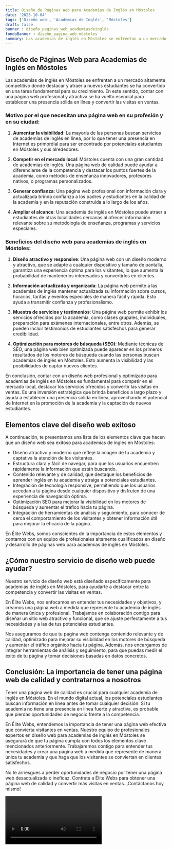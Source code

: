 ```yaml
---
title: Diseño de Páginas Web para Academias de Inglés en Móstoles
date: '2023-10-04'
tags: ['Diseño web', 'Academias de Inglés', 'Móstoles']
draft: false
banner : diseño_paginas_web_academiasdeinglés
fondoBanner : diseño_pagina_web_móstoles
summary: Las academias de inglés en Móstoles se enfrentan a un mercado altamente competitivo donde destacar y atraer a nuevos estudiantes se ha convertido en una tarea fundamental para su crecimiento. En este sentido, contar con una página web profesional y atractiva se ha vuelto esencial para establecer una presencia sólida en línea y convertir las visitas en ventas.
---
```


## Diseño de Páginas Web para Academias de Inglés en Móstoles

Las academias de inglés en Móstoles se enfrentan a un mercado altamente competitivo donde destacar y atraer a nuevos estudiantes se ha convertido en una tarea fundamental para su crecimiento. En este sentido, contar con una página web profesional y atractiva se ha vuelto esencial para establecer una presencia sólida en línea y convertir las visitas en ventas.

### Motivo por el que necesitan una página web en su profesión y en su ciudad:

1. **Aumentar la visibilidad**: La mayoría de las personas buscan servicios de academias de inglés en línea, por lo que tener una presencia en Internet es primordial para ser encontrado por potenciales estudiantes en Móstoles y sus alrededores.

2. **Competir en el mercado local**: Móstoles cuenta con una gran cantidad de academias de inglés. Una página web de calidad puede ayudar a diferenciarse de la competencia y destacar los puntos fuertes de la academia, como métodos de enseñanza innovadores, profesores nativos, o programas personalizados.

3. **Generar confianza**: Una página web profesional con información clara y actualizada brinda confianza a los padres y estudiantes en la calidad de la academia y en la reputación construida a lo largo de los años.

4. **Ampliar el alcance**: Una academia de inglés en Móstoles puede atraer a estudiantes de otras localidades cercanas al ofrecer información relevante sobre su metodología de enseñanza, programas y servicios especiales.

### Beneficios del diseño web para academias de inglés en Móstoles:

1. **Diseño atractivo y responsive**: Una página web con un diseño moderno y atractivo, que se adapte a cualquier dispositivo y tamaño de pantalla, garantiza una experiencia óptima para los visitantes, lo que aumenta la probabilidad de mantenerlos interesados ​​y convertirlos en clientes.

2. **Información actualizada y organizada**: La página web permite a las academias de inglés mantener actualizada su información sobre cursos, horarios, tarifas y eventos especiales de manera fácil y rápida. Esto ayuda a transmitir confianza y profesionalismo.

3. **Muestra de servicios y testimonios**: Una página web permite exhibir los servicios ofrecidos por la academia, como clases grupales, individuales, preparación para exámenes internacionales, entre otros. Además, se pueden incluir testimonios de estudiantes satisfechos para generar credibilidad.

4. **Optimización para motores de búsqueda (SEO)**: Mediante técnicas de SEO, una página web bien optimizada puede aparecer en los primeros resultados de los motores de búsqueda cuando las personas buscan academias de inglés en Móstoles. Esto aumenta la visibilidad y las posibilidades de captar nuevos clientes.

En conclusión, contar con un diseño web profesional y optimizado para academias de inglés en Móstoles es fundamental para competir en el mercado local, destacar los servicios ofrecidos y convertir las visitas en ventas. Es una inversión estratégica que brinda beneficios a largo plazo y ayuda a establecer una presencia sólida en línea, aprovechando el potencial de Internet en la promoción de la academia y la captación de nuevos estudiantes.

<GifSeo />

<Cta />

## Elementos clave del diseño web exitoso

A continuación, te presentamos una lista de los elementos clave que hacen que un diseño web sea exitoso para academias de inglés en Móstoles:

- Diseño atractivo y moderno que refleje la imagen de tu academia y captativa la atención de los visitantes.
- Estructura clara y fácil de navegar, para que los usuarios encuentren rápidamente la información que están buscando.
- Contenido relevante y de calidad, que destaque los beneficios de aprender inglés en tu academia y atraiga a potenciales estudiantes.
- Integración de tecnología responsive, permitiendo que los usuarios accedan a tu página desde cualquier dispositivo y disfruten de una experiencia de navegación óptima.
- Optimización SEO para mejorar la visibilidad en los motores de búsqueda y aumentar el tráfico hacia tu página.
- Integración de herramientas de análisis y seguimiento, para conocer de cerca el comportamiento de los visitantes y obtener información útil para mejorar la eficacia de la página.

En Élite Webs, somos conscientes de la importancia de estos elementos y contamos con un equipo de profesionales altamente cualificados en diseño y desarrollo de páginas web para academias de inglés en Móstoles.

## ¿Cómo nuestro servicio de diseño web puede ayudar?

Nuestro servicio de diseño web está diseñado específicamente para academias de inglés en Móstoles, para ayudarte a destacar entre la competencia y convertir las visitas en ventas.

En Élite Webs, nos enfocamos en entender tus necesidades y objetivos, y creamos una página web a medida que represente tu academia de inglés de manera única y profesional. Trabajamos en colaboración contigo para diseñar un sitio web atractivo y funcional, que se ajuste perfectamente a tus necesidades y a las de tus potenciales estudiantes.

Nos aseguramos de que tu página web contenga contenido relevante y de calidad, optimizado para mejorar su visibilidad en los motores de búsqueda y aumentar el tráfico orgánico hacia tu página. Además, nos encargamos de integrar herramientas de análisis y seguimiento, para que puedas medir el éxito de tu página y tomar decisiones basadas en datos concretos.

## Conclusión: La importancia de tener una página web de calidad y contratarnos a nosotros

Tener una página web de calidad es crucial para cualquier academia de inglés en Móstoles. En el mundo digital actual, los potenciales estudiantes buscan información en línea antes de tomar cualquier decisión. Si tu academia no tiene una presencia en línea fuerte y atractiva, es probable que pierdas oportunidades de negocio frente a la competencia.

En Élite Webs, entendemos la importancia de tener una página web efectiva que convierta visitantes en ventas. Nuestro equipo de profesionales expertos en diseño web para academias de inglés en Móstoles se asegurará de que tu página cumpla con todos los elementos clave mencionados anteriormente. Trabajaremos contigo para entender tus necesidades y crear una página web a medida que represente de manera única tu academia y que haga que los visitantes se conviertan en clientes satisfechos.

No te arriesgues a perder oportunidades de negocio por tener una página web desactualizada o ineficaz. Contrata a Élite Webs para obtener una página web de calidad y convertir más visitas en ventas. ¡Contáctanos hoy mismo!

<Video />

<CtaBot job='Academias de Inglés' city='Móstoles'/>

<Gmaps query='Móstoles+españa+maps' />